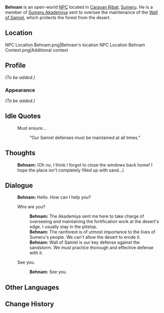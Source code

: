 {{Meta
<!-- Remove this template after adding the missing info -->
|missing_NPC_profile  = yes
}}
{{Character Infobox
|type             = Open-World NPC
|image            = NPC Behnam.png
|region           = Sumeru
|location         = Sumeru
|affiliation      = Sumeru Akademiya
|title            = Researcher

|voiceEN          = 
|voiceCN          = 
|voiceJP          = 
|dialoguereward   = 
}}
'''Behnam''' is an open-world [[NPC]] located in [[Caravan Ribat]], [[Sumeru]]. He is a member of [[Sumeru Akademiya]] sent to oversee the maintenance of the [[Wall of Samiel]], which protects the forest from the desert.

==Location==
<gallery>
NPC Location Behnam.png|Behnam's location
NPC Location Behnam Context.png|Additional context
</gallery>

==Profile==
<!-- Detailed story/lore information goes here. -->
''(To be added.)''

===Appearance===
<!-- Keep appearance section short and concise. Limit to 2 paragraphs with 3-4 sentences each. -->
''(To be added.)''
<!--
==Quests and Events==
{{Quests and Events}}
-->
==Idle Quotes==
{{Dialogue Start}}
: {{DIcon|Idle}} Must ensure...
:: {{A|VO Behnam 01.ogg}} "Our Samiel defenses must be maintained at all times."
{{Dialogue End}}

==Thoughts==
{{All Schemes to Know Explanation|name=Behnam}}
{{Dialogue Start}}
:{{A|VO Behnam All Schemes to Know 01.ogg}} '''Behnam:''' (Oh no, I think I forgot to close the windows back home! I hope the place isn't completely filled up with sand...)
{{Dialogue End}}

==Dialogue==
{{Dialogue Start}}
:'''Behnam:''' Hello. How can I help you?
:{{DIcon}} Who are you?
::'''Behnam:''' The Akademiya sent me here to take charge of overseeing and maintaining the fortification work at the desert's edge. I usually stay in the pitstop.
::'''Behnam:''' The rainforest is of utmost importance to the lives of Sumeru's people. We can't allow the desert to erode it.
::'''Behnam:''' Wall of Samiel is our key defense against the sandstorm. We must practice thorough and effective defense with it.
:{{DIcon}} See you.
::'''Behnam:''' See you.
{{Dialogue End}}
<!--
==Event Dialogue==
===Event Name===
{{Dialogue Start}}
:'''{{subst:PAGENAME}}:'''
{{Dialogue End}}

==Trivia==
* 
-->
==Other Languages==
{{Other Languages
|default_hidden = 1
|en      = Behnam
|zhs     = 贝哈姆
|zhs_rm  = Bèihāmǔ
|zht     = 貝哈姆
|zht_rm  = Bèihāmǔ
|ja      = ベナム
|ja_rm   = Benamu
|ko      = 베남
|es      = Behnam
|fr      = Behnam
|ru      = Бехнам
|th      = Behnam
|vi      = Behnam
|de      = Behnam
|id      = Behnam
|pt      = Behnam
|tr      = Behnam
|it      = Behnam
}}

==Change History==
{{Change History|3.0}}
<!--
==References==
{{Reflist}}
-->